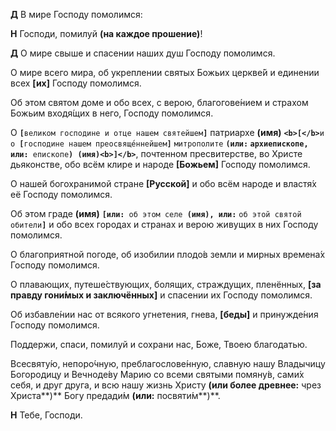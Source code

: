 **Д** В мире Господу помолимся:  

**Н** Господи, помилуй **(на каждое прошение)**!  

**Д** О мире свыше и спасении наших душ Господу помолимся.  

О мире всего мира, об укреплении святых Божьих церкве́й и единении всех **[**их**]** Господу помолимся.  

Об этом святом доме и обо всех, с верою, благогове́нием и страхом Божьим входя́щих в него, Господу помолимся.  

О **`[`**`великом господине и отце нашем святейшем`**`]`** патриархе **(имя)** **`<b>[</b>`**`и о `**`[`**`господине нашем преосвяще́ннейшем`**`]`** ` митрополите ` **` (или: ` **` архиепископе `**`, или: `**` епископе `**`) (имя)<b>]</b>`**, почтенном пресвитерстве, во Христе дьяконстве, обо всём клире и народе **[**Божьем**]** Господу помолимся.  

О нашей богохранимой стране **[**Русской**]** и обо всём народе и властя́х её Господу помолимся.  

Об этом граде **(имя)** **`[или: `**` об этом селе `**` (имя), или:`** ` об этой святой обители `**`]`** и обо всех городах и странах и верою живущих в них Господу помолимся.  

О благоприятной погоде, об изобилии плодо́в земли и мирных времена́х Господу помолимся.  

О плавающих, путеше́ствующих, болящих, страждущих, пленённых, **[**за правду гони́мых и заключённых**]** и спасении их Господу помолимся.  

Об избавле́нии нас от всякого угнетения, гнева, **[**беды́**]** и принужде́ния Господу помолимся.  

Поддержи, спаси, помилуй и сохрани нас, Боже, Твоею благодатью.  

Всесвяту́ю, непоро́чную, преблагослове́н­ную, славную нашу Владычицу Богородицу и Вечноде́ву Марию со всеми святыми помяну́в, сами́х себя, и друг друга, и всю нашу жизнь Христу **(или более древнее:** чрез Христа**)** Богу предади́м **(или:** посвяти́м**)**.  

**Н** Тебе, Господи.
